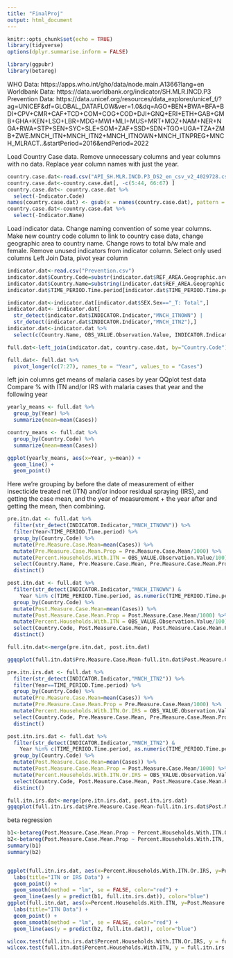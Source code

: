 ```yaml
---
title: "FinalProj"
output: html_document
---
```


```r
knitr::opts_chunk$set(echo = TRUE)
library(tidyverse)
options(dplyr.summarise.inform = FALSE)

library(ggpubr)
library(betareg)
```

WHO Data: https://apps.who.int/gho/data/node.main.A1366?lang=en
Worldbank Data: https://data.worldbank.org/indicator/SH.MLR.INCD.P3
Prevention Data: https://data.unicef.org/resources/data_explorer/unicef_f/?ag=UNICEF&df=GLOBAL_DATAFLOW&ver=1.0&dq=AGO+BEN+BWA+BFA+BDI+CPV+CMR+CAF+TCD+COM+COG+COD+DJI+GNQ+ERI+ETH+GAB+GMB+GHA+KEN+LSO+LBR+MDG+MWI+MLI+MUS+MRT+MOZ+NAM+NER+NGA+RWA+STP+SEN+SYC+SLE+SOM+ZAF+SSD+SDN+TGO+UGA+TZA+ZMB+ZWE.MNCH_ITN+MNCH_ITN2+MNCH_ITNOWN+MNCH_ITNPREG+MNCH_MLRACT..&startPeriod=2016&endPeriod=2022


Load Country Case data.
Remove unnecessary columns and year columns with no data. 
Replace year column names with just the year.
```r
country.case.dat<-read.csv("API_SH.MLR.INCD.P3_DS2_en_csv_v2_4029728.csv")
country.case.dat<-country.case.dat[, -c(5:44, 66:67) ]
country.case.dat<- country.case.dat %>%
  select(-Indicator.Code)
names(country.case.dat) <- gsub(x = names(country.case.dat), pattern = "X", replacement = "")
country.case.dat<-country.case.dat %>%
  select(-Indicator.Name)
```

Load indicator data.
Change naming convention of some year columns.
Make new country code column to link to country case data, change geographic area to country name.
Change rows to total b/w male and female.
Remove unused indicators from indicator column.
Select only used columns
Left Join Data, pivot year column 
```r
indicator.dat<-read.csv("Prevention.csv")
indicator.dat$Country.Code=substr(indicator.dat$REF_AREA.Geographic.area, 1, 3)
indicator.dat$Country.Name=substring(indicator.dat$REF_AREA.Geographic.area, 6)
indicator.dat$TIME_PERIOD.Time.period[indicator.dat$TIME_PERIOD.Time.period=="2017-06"]<-"2017"

indicator.dat<-indicator.dat[indicator.dat$SEX.Sex=="_T: Total",]
indicator.dat<- indicator.dat[
  str_detect(indicator.dat$INDICATOR.Indicator,"MNCH_ITNOWN") |
  str_detect(indicator.dat$INDICATOR.Indicator,"MNCH_ITN2"),]
indicator.dat<-indicator.dat %>%
  select(c(Country.Name, OBS_VALUE.Observation.Value, INDICATOR.Indicator, Country.Code, TIME_PERIOD.Time.period))

full.dat<-left_join(indicator.dat, country.case.dat, by="Country.Code")

full.dat<- full.dat %>% 
  pivot_longer(c(7:27), names_to = "Year", values_to = "Cases")
```

left join columns
get means of malaria cases by year
QQplot
test data
Compare % with ITN and/or IRS with malaria cases that year and the following year
```r
yearly_means <- full.dat %>%
  group_by(Year) %>%
  summarize(mean=mean(Cases))

country_means <- full.dat %>%
  group_by(Country.Code) %>%
  summarize(mean=mean(Cases))

ggplot(yearly_means, aes(x=Year, y=mean)) +
  geom_line() +
  geom_point()
```


Here we're grouping by before the date of measurement of either 
 insecticide treated net (ITN) and/or indoor residual spraying (IRS), and getting the case mean,
 and the year of measurement + the year after and getting the mean, then combining. 
```r
pre.itn.dat <- full.dat %>%
  filter(str_detect(INDICATOR.Indicator,"MNCH_ITNOWN")) %>%
  filter(Year<TIME_PERIOD.Time.period) %>%
  group_by(Country.Code) %>%
  mutate(Pre.Measure.Case.Mean=mean(Cases)) %>%
  mutate(Pre.Measure.Case.Mean.Prop = Pre.Measure.Case.Mean/1000) %>%
  mutate(Percent.Households.With.ITN = OBS_VALUE.Observation.Value/100) %>%
  select(Country.Name, Pre.Measure.Case.Mean, Pre.Measure.Case.Mean.Prop, Percent.Households.With.ITN) %>%
  distinct()

post.itn.dat <- full.dat %>%
  filter(str_detect(INDICATOR.Indicator,"MNCH_ITNOWN") &
    Year %in% c(TIME_PERIOD.Time.period, as.numeric(TIME_PERIOD.Time.period)+1)) %>%
  group_by(Country.Code) %>%
  mutate(Post.Measure.Case.Mean=mean(Cases)) %>%
  mutate(Post.Measure.Case.Mean.Prop = Post.Measure.Case.Mean/1000) %>%
  mutate(Percent.Households.With.ITN = OBS_VALUE.Observation.Value/100) %>%
  select(Country.Code, Post.Measure.Case.Mean, Post.Measure.Case.Mean.Prop, Percent.Households.With.ITN) %>%
  distinct()

full.itn.dat<-merge(pre.itn.dat, post.itn.dat)

ggqqplot(full.itn.dat$Pre.Measure.Case.Mean-full.itn.dat$Post.Measure.Case.Mean)
```

```r


pre.itn.irs.dat <- full.dat %>%
  filter(str_detect(INDICATOR.Indicator,"MNCH_ITN2")) %>%
  filter(Year==TIME_PERIOD.Time.period) %>%
  group_by(Country.Code) %>%
  mutate(Pre.Measure.Case.Mean=mean(Cases)) %>%
  mutate(Pre.Measure.Case.Mean.Prop = Pre.Measure.Case.Mean/1000) %>%
  mutate(Percent.Households.With.ITN.Or.IRS = OBS_VALUE.Observation.Value/100) %>%
  select(Country.Code, Pre.Measure.Case.Mean, Pre.Measure.Case.Mean.Prop, Percent.Households.With.ITN.Or.IRS) %>%
  distinct()

post.itn.irs.dat <- full.dat %>%
  filter(str_detect(INDICATOR.Indicator,"MNCH_ITN2") &
    Year %in% c(TIME_PERIOD.Time.period, as.numeric(TIME_PERIOD.Time.period)+1)) %>%
  group_by(Country.Code) %>%
  mutate(Post.Measure.Case.Mean=mean(Cases)) %>%
  mutate(Post.Measure.Case.Mean.Prop = Post.Measure.Case.Mean/1000) %>%
  mutate(Percent.Households.With.ITN.Or.IRS = OBS_VALUE.Observation.Value/100) %>%
  select(Country.Code, Post.Measure.Case.Mean, Post.Measure.Case.Mean.Prop, Percent.Households.With.ITN.Or.IRS) %>%
  distinct()

full.itn.irs.dat<-merge(pre.itn.irs.dat, post.itn.irs.dat)
ggqqplot(full.itn.irs.dat$Pre.Measure.Case.Mean-full.itn.irs.dat$Post.Measure.Case.Mean)
```

beta regression
```r
b1<-betareg(Post.Measure.Case.Mean.Prop ~ Percent.Households.With.ITN.Or.IRS, data=full.itn.irs.dat)
b2<-betareg(Post.Measure.Case.Mean.Prop ~ Percent.Households.With.ITN, data=full.itn.dat)
summary(b1)
summary(b2)


ggplot(full.itn.irs.dat, aes(x=Percent.Households.With.ITN.Or.IRS, y=Post.Measure.Case.Mean.Prop)) +
  labs(title="ITN or IRS Data") +
  geom_point() +
  geom_smooth(method = "lm", se = FALSE, color="red") +
  geom_line(aes(y = predict(b1, full.itn.irs.dat)), color="blue")
ggplot(full.itn.dat, aes(x=Percent.Households.With.ITN, y=Post.Measure.Case.Mean.Prop)) +
  labs(title="ITN Data") +
  geom_point() +
  geom_smooth(method = "lm", se = FALSE, color="red") +
  geom_line(aes(y = predict(b2, full.itn.dat)), color="blue")

```

```r
wilcox.test(full.itn.irs.dat$Percent.Households.With.ITN.Or.IRS, y = full.itn.irs.dat$Post.Measure.Case.Mean.Prop)
wilcox.test(full.itn.dat$Percent.Households.With.ITN, y = full.itn.irs.dat$Post.Measure.Case.Mean.Prop)
```
